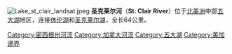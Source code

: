 [[File:Lake_st_clair_landsat.jpeg|right]]
'''圣克莱尔河'''（'''St. Clair River'''）位于[[北美洲|北美洲]]中部[[五大湖|五大湖]]地区，连接[[休伦湖|休伦湖]]和[[聖克萊爾湖_(北美洲)|圣克莱尔湖]]，全长64公里。

{{Greatlakes}}
{{Authority control}}
{{US-geo-stub}}
{{Canada-stub}}
{{DEFAULTSORT:St. Clair River}}
[[Category:密西根州河流|Category:密西根州河流]]
[[Category:加拿大河流|Category:加拿大河流]]
[[Category:五大湖|Category:五大湖]]
[[Category:美加邊界|Category:美加邊界]]